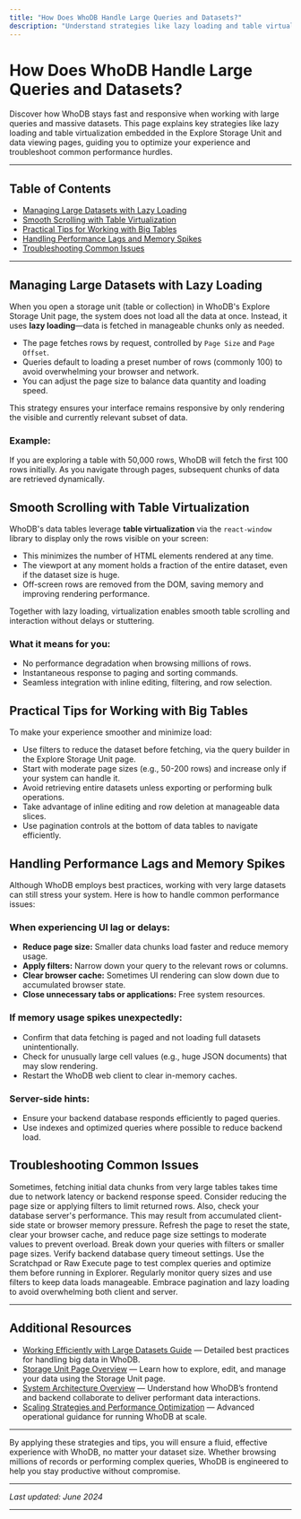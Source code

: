```yaml
---
title: "How Does WhoDB Handle Large Queries and Datasets?"
description: "Understand strategies like lazy loading and table virtualization that ensure smooth performance with big databases. Get advice on what to do if performance lags or memory usage spikes."
---
```


# How Does WhoDB Handle Large Queries and Datasets?

Discover how WhoDB stays fast and responsive when working with large queries and massive datasets. This page explains key strategies like lazy loading and table virtualization embedded in the Explore Storage Unit and data viewing pages, guiding you to optimize your experience and troubleshoot common performance hurdles.

---

## Table of Contents
- [Managing Large Datasets with Lazy Loading](#managing-large-datasets-with-lazy-loading)
- [Smooth Scrolling with Table Virtualization](#smooth-scrolling-with-table-virtualization)
- [Practical Tips for Working with Big Tables](#practical-tips-for-working-with-big-tables)
- [Handling Performance Lags and Memory Spikes](#handling-performance-lags-and-memory-spikes)
- [Troubleshooting Common Issues](#troubleshooting-common-issues)

---

## Managing Large Datasets with Lazy Loading

When you open a storage unit (table or collection) in WhoDB's Explore Storage Unit page, the system does not load all the data at once. Instead, it uses **lazy loading**—data is fetched in manageable chunks only as needed.

- The page fetches rows by request, controlled by `Page Size` and `Page Offset`.
- Queries default to loading a preset number of rows (commonly 100) to avoid overwhelming your browser and network.
- You can adjust the page size to balance data quantity and loading speed.

This strategy ensures your interface remains responsive by only rendering the visible and currently relevant subset of data.

### Example:
If you are exploring a table with 50,000 rows, WhoDB will fetch the first 100 rows initially. As you navigate through pages, subsequent chunks of data are retrieved dynamically.

## Smooth Scrolling with Table Virtualization

WhoDB's data tables leverage **table virtualization** via the `react-window` library to display only the rows visible on your screen:

- This minimizes the number of HTML elements rendered at any time.
- The viewport at any moment holds a fraction of the entire dataset, even if the dataset size is huge.
- Off-screen rows are removed from the DOM, saving memory and improving rendering performance.

Together with lazy loading, virtualization enables smooth table scrolling and interaction without delays or stuttering.

### What it means for you:
- No performance degradation when browsing millions of rows.
- Instantaneous response to paging and sorting commands.
- Seamless integration with inline editing, filtering, and row selection.

## Practical Tips for Working with Big Tables

To make your experience smoother and minimize load:

- Use filters to reduce the dataset before fetching, via the query builder in the Explore Storage Unit page.
- Start with moderate page sizes (e.g., 50-200 rows) and increase only if your system can handle it.
- Avoid retrieving entire datasets unless exporting or performing bulk operations.
- Take advantage of inline editing and row deletion at manageable data slices.
- Use pagination controls at the bottom of data tables to navigate efficiently.

## Handling Performance Lags and Memory Spikes

Although WhoDB employs best practices, working with very large datasets can still stress your system. Here is how to handle common performance issues:

### When experiencing UI lag or delays:

- **Reduce page size:** Smaller data chunks load faster and reduce memory usage.
- **Apply filters:** Narrow down your query to the relevant rows or columns.
- **Clear browser cache:** Sometimes UI rendering can slow down due to accumulated browser state.
- **Close unnecessary tabs or applications:** Free system resources.

### If memory usage spikes unexpectedly:

- Confirm that data fetching is paged and not loading full datasets unintentionally.
- Check for unusually large cell values (e.g., huge JSON documents) that may slow rendering.
- Restart the WhoDB web client to clear in-memory caches.

### Server-side hints:
- Ensure your backend database responds efficiently to paged queries.
- Use indexes and optimized queries where possible to reduce backend load.

## Troubleshooting Common Issues

<AccordionGroup title="Common Questions">
<Accordion title="Why am I seeing a 'Loading...' spinner for a long time when opening a large table?">
Sometimes, fetching initial data chunks from very large tables takes time due to network latency or backend response speed. Consider reducing the page size or applying filters to limit returned rows. Also, check your database server's performance.
</Accordion>
<Accordion title="After scrolling through many pages, the UI becomes slow or unresponsive. What can I do?">
This may result from accumulated client-side state or browser memory pressure. Refresh the page to reset the state, clear your browser cache, and reduce page size settings to moderate values to prevent overload.
</Accordion>
<Accordion title="I receive an error or timeout on large queries. How to fix it?">
Break down your queries with filters or smaller page sizes. Verify backend database query timeout settings. Use the Scratchpad or Raw Execute page to test complex queries and optimize them before running in Explorer.
</Accordion>
</AccordionGroup>

<Check>
Regularly monitor query sizes and use filters to keep data loads manageable. Embrace pagination and lazy loading to avoid overwhelming both client and server.
</Check>

---

## Additional Resources

- [Working Efficiently with Large Datasets Guide](/guides/best-practices-and-optimization/working-efficiently-with-large-datasets) — Detailed best practices for handling big data in WhoDB.
- [Storage Unit Page Overview](/guides/essential-workflows/exploring-and-managing-data) — Learn how to explore, edit, and manage your data using the Storage Unit page.
- [System Architecture Overview](/overview/architecture-concepts-group/system-architecture-overview) — Understand how WhoDB’s frontend and backend collaborate to deliver performant data interactions.
- [Scaling Strategies and Performance Optimization](/deployment/operationalization/scaling_performance) — Advanced operational guidance for running WhoDB at scale.

---

By applying these strategies and tips, you will ensure a fluid, effective experience with WhoDB, no matter your dataset size. Whether browsing millions of records or performing complex queries, WhoDB is engineered to help you stay productive without compromise.

---

_Last updated: June 2024_

---